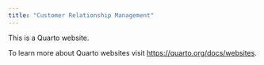 ```yaml
---
title: "Customer Relationship Management"
---
```


This is a Quarto website.

To learn more about Quarto websites visit <https://quarto.org/docs/websites>.
